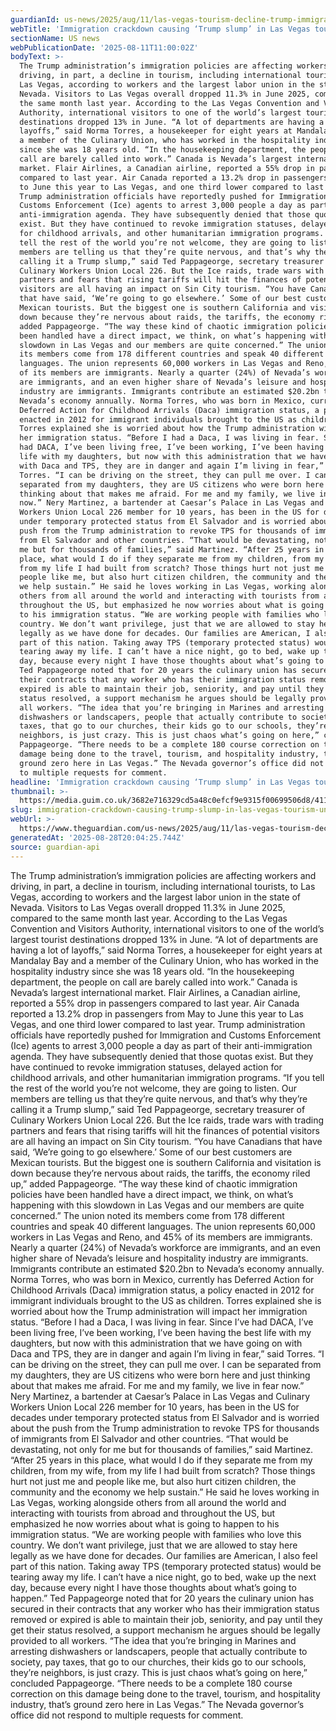 ```yaml
---
guardianId: us-news/2025/aug/11/las-vegas-tourism-decline-trump-immigration
webTitle: 'Immigration crackdown causing ‘Trump slump’ in Las Vegas tourism, unions say'
sectionName: US news
webPublicationDate: '2025-08-11T11:00:02Z'
bodyText: >-
  The Trump administration’s immigration policies are affecting workers and
  driving, in part, a decline in tourism, including international tourists, to
  Las Vegas, according to workers and the largest labor union in the state of
  Nevada. Visitors to Las Vegas overall dropped 11.3% in June 2025, compared to
  the same month last year. According to the Las Vegas Convention and Visitors
  Authority, international visitors to one of the world’s largest tourist
  destinations dropped 13% in June. “A lot of departments are having a lot of
  layoffs,” said Norma Torres, a housekeeper for eight years at Mandalay Bay and
  a member of the Culinary Union, who has worked in the hospitality industry
  since she was 18 years old. “In the housekeeping department, the people on
  call are barely called into work.” Canada is Nevada’s largest international
  market. Flair Airlines, a Canadian airline, reported a 55% drop in passengers
  compared to last year. Air Canada reported a 13.2% drop in passengers from May
  to June this year to Las Vegas, and one third lower compared to last year.
  Trump administration officials have reportedly pushed for Immigration and
  Customs Enforcement (Ice) agents to arrest 3,000 people a day as part of their
  anti-immigration agenda. They have subsequently denied that those quotas
  exist. But they have continued to revoke immigration statuses, delayed action
  for childhood arrivals, and other humanitarian immigration programs. “If you
  tell the rest of the world you’re not welcome, they are going to listen. Our
  members are telling us that they’re quite nervous, and that’s why they’re
  calling it a Trump slump,” said Ted Pappageorge, secretary treasurer of
  Culinary Workers Union Local 226. But the Ice raids, trade wars with trading
  partners and fears that rising tariffs will hit the finances of potential
  visitors are all having an impact on Sin City tourism. “You have Canadians
  that have said, ‘We’re going to go elsewhere.’ Some of our best customers are
  Mexican tourists. But the biggest one is southern California and visitation is
  down because they’re nervous about raids, the tariffs, the economy riled up,”
  added Pappageorge. “The way these kind of chaotic immigration policies have
  been handled have a direct impact, we think, on what’s happening with this
  slowdown in Las Vegas and our members are quite concerned.” The union noted
  its members come from 178 different countries and speak 40 different
  languages. The union represents 60,000 workers in Las Vegas and Reno, and 45%
  of its members are immigrants. Nearly a quarter (24%) of Nevada’s workforce
  are immigrants, and an even higher share of Nevada’s leisure and hospitality
  industry are immigrants. Immigrants contribute an estimated $20.2bn to
  Nevada’s economy annually. Norma Torres, who was born in Mexico, currently has
  Deferred Action for Childhood Arrivals (Daca) immigration status, a policy
  enacted in 2012 for immigrant individuals brought to the US as children.
  Torres explained she is worried about how the Trump administration will impact
  her immigration status. “Before I had a Daca, I was living in fear. Since I’ve
  had DACA, I’ve been living free, I’ve been working, I’ve been having the best
  life with my daughters, but now with this administration that we have going on
  with Daca and TPS, they are in danger and again I’m living in fear,” said
  Torres. “I can be driving on the street, they can pull me over. I can be
  separated from my daughters, they are US citizens who were born here and just
  thinking about that makes me afraid. For me and my family, we live in fear
  now.” Nery Martinez, a bartender at Caesar’s Palace in Las Vegas and Culinary
  Workers Union Local 226 member for 10 years, has been in the US for decades
  under temporary protected status from El Salvador and is worried about the
  push from the Trump administration to revoke TPS for thousands of immigrants
  from El Salvador and other countries. “That would be devastating, not only for
  me but for thousands of families,” said Martinez. “After 25 years in this
  place, what would I do if they separate me from my children, from my wife,
  from my life I had built from scratch? Those things hurt not just me and
  people like me, but also hurt citizen children, the community and the economy
  we help sustain.” He said he loves working in Las Vegas, working alongside
  others from all around the world and interacting with tourists from abroad and
  throughout the US, but emphasized he now worries about what is going to happen
  to his immigration status. “We are working people with families who love this
  country. We don’t want privilege, just that we are allowed to stay here
  legally as we have done for decades. Our families are American, I also feel
  part of this nation. Taking away TPS (temporary protected status) would be
  tearing away my life. I can’t have a nice night, go to bed, wake up the next
  day, because every night I have those thoughts about what’s going to happen.”
  Ted Pappageorge noted that for 20 years the culinary union has secured in
  their contracts that any worker who has their immigration status removed or
  expired is able to maintain their job, seniority, and pay until they get their
  status resolved, a support mechanism he argues should be legally provided to
  all workers. “The idea that you’re bringing in Marines and arresting
  dishwashers or landscapers, people that actually contribute to society, pay
  taxes, that go to our churches, their kids go to our schools, they’re
  neighbors, is just crazy. This is just chaos what’s going on here,” concluded
  Pappageorge. “There needs to be a complete 180 course correction on this
  damage being done to the travel, tourism, and hospitality industry, that’s
  ground zero here in Las Vegas.” The Nevada governor’s office did not respond
  to multiple requests for comment.
headline: 'Immigration crackdown causing ‘Trump slump’ in Las Vegas tourism, unions say'
thumbnail: >-
  https://media.guim.co.uk/3682e716329cd5a48c0efcf9e9315f00699506d8/411_0_4811_3848/500.jpg
slug: immigration-crackdown-causing-trump-slump-in-las-vegas-tourism-unions-say
webUrl: >-
  https://www.theguardian.com/us-news/2025/aug/11/las-vegas-tourism-decline-trump-immigration
generatedAt: '2025-08-28T20:04:25.744Z'
source: guardian-api
---
```

The Trump administration’s immigration policies are affecting workers and driving, in part, a decline in tourism, including international tourists, to Las Vegas, according to workers and the largest labor union in the state of Nevada. Visitors to Las Vegas overall dropped 11.3% in June 2025, compared to the same month last year. According to the Las Vegas Convention and Visitors Authority, international visitors to one of the world’s largest tourist destinations dropped 13% in June. “A lot of departments are having a lot of layoffs,” said Norma Torres, a housekeeper for eight years at Mandalay Bay and a member of the Culinary Union, who has worked in the hospitality industry since she was 18 years old. “In the housekeeping department, the people on call are barely called into work.” Canada is Nevada’s largest international market. Flair Airlines, a Canadian airline, reported a 55% drop in passengers compared to last year. Air Canada reported a 13.2% drop in passengers from May to June this year to Las Vegas, and one third lower compared to last year. Trump administration officials have reportedly pushed for Immigration and Customs Enforcement (Ice) agents to arrest 3,000 people a day as part of their anti-immigration agenda. They have subsequently denied that those quotas exist. But they have continued to revoke immigration statuses, delayed action for childhood arrivals, and other humanitarian immigration programs. “If you tell the rest of the world you’re not welcome, they are going to listen. Our members are telling us that they’re quite nervous, and that’s why they’re calling it a Trump slump,” said Ted Pappageorge, secretary treasurer of Culinary Workers Union Local 226. But the Ice raids, trade wars with trading partners and fears that rising tariffs will hit the finances of potential visitors are all having an impact on Sin City tourism. “You have Canadians that have said, ‘We’re going to go elsewhere.’ Some of our best customers are Mexican tourists. But the biggest one is southern California and visitation is down because they’re nervous about raids, the tariffs, the economy riled up,” added Pappageorge. “The way these kind of chaotic immigration policies have been handled have a direct impact, we think, on what’s happening with this slowdown in Las Vegas and our members are quite concerned.” The union noted its members come from 178 different countries and speak 40 different languages. The union represents 60,000 workers in Las Vegas and Reno, and 45% of its members are immigrants. Nearly a quarter (24%) of Nevada’s workforce are immigrants, and an even higher share of Nevada’s leisure and hospitality industry are immigrants. Immigrants contribute an estimated $20.2bn to Nevada’s economy annually. Norma Torres, who was born in Mexico, currently has Deferred Action for Childhood Arrivals (Daca) immigration status, a policy enacted in 2012 for immigrant individuals brought to the US as children. Torres explained she is worried about how the Trump administration will impact her immigration status. “Before I had a Daca, I was living in fear. Since I’ve had DACA, I’ve been living free, I’ve been working, I’ve been having the best life with my daughters, but now with this administration that we have going on with Daca and TPS, they are in danger and again I’m living in fear,” said Torres. “I can be driving on the street, they can pull me over. I can be separated from my daughters, they are US citizens who were born here and just thinking about that makes me afraid. For me and my family, we live in fear now.” Nery Martinez, a bartender at Caesar’s Palace in Las Vegas and Culinary Workers Union Local 226 member for 10 years, has been in the US for decades under temporary protected status from El Salvador and is worried about the push from the Trump administration to revoke TPS for thousands of immigrants from El Salvador and other countries. “That would be devastating, not only for me but for thousands of families,” said Martinez. “After 25 years in this place, what would I do if they separate me from my children, from my wife, from my life I had built from scratch? Those things hurt not just me and people like me, but also hurt citizen children, the community and the economy we help sustain.” He said he loves working in Las Vegas, working alongside others from all around the world and interacting with tourists from abroad and throughout the US, but emphasized he now worries about what is going to happen to his immigration status. “We are working people with families who love this country. We don’t want privilege, just that we are allowed to stay here legally as we have done for decades. Our families are American, I also feel part of this nation. Taking away TPS (temporary protected status) would be tearing away my life. I can’t have a nice night, go to bed, wake up the next day, because every night I have those thoughts about what’s going to happen.” Ted Pappageorge noted that for 20 years the culinary union has secured in their contracts that any worker who has their immigration status removed or expired is able to maintain their job, seniority, and pay until they get their status resolved, a support mechanism he argues should be legally provided to all workers. “The idea that you’re bringing in Marines and arresting dishwashers or landscapers, people that actually contribute to society, pay taxes, that go to our churches, their kids go to our schools, they’re neighbors, is just crazy. This is just chaos what’s going on here,” concluded Pappageorge. “There needs to be a complete 180 course correction on this damage being done to the travel, tourism, and hospitality industry, that’s ground zero here in Las Vegas.” The Nevada governor’s office did not respond to multiple requests for comment.
